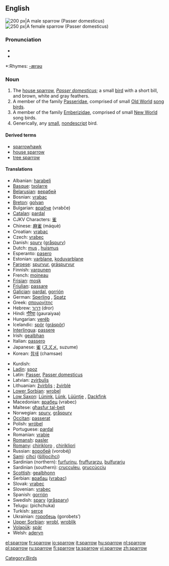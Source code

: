 {{wikipedia}}
==English==
[[Image:Passer_domesticus3.jpg|thumb|right|200 px|A male sparrow (''Passer domesticus'')]]
[[Image:House sparrow04.jpg|thumb|right|250 px|A female sparrow (''Passer domesticus'')]]
===Pronunciation===
*{{IPA|/ˈspæɹəʊ/}}
*{{audio|en-us-sparrow.ogg|Audio (US)}}

*:Rhymes: [[Rhymes:English:-ærəʊ|-ærəʊ]]

===Noun===
{{en-noun}}
# The [[house sparrow]], ''[[Passer domesticus]]''; a small [[bird]] with a short bill, and brown, white and gray feathers.
# A member of the family [[Passeridae]], comprised of small [[Old World]] [[song bird]]s.
# A member of the family [[Emberizidae]], comprised of small [[New World]] song birds.
# Generically, any [[small]], [[nondescript]] bird.

====Derived terms====
*[[sparrowhawk]]
*[[house sparrow]]
*[[tree sparrow]]

====Translations====
{{top}}
*Albanian: [[harabeli]]
*[[Basque]]: [[txolarre]]
*[[Belarusian]]: [[верабей]]
*Bosnian: [[vrabac]] {{m}}
*[[Breton]]: [[golvan]]
*Bulgarian: [[врабче]] (vrabče)
*[[Catalan]]: [[pardal]] {{m}}
*CJKV Characters: [[雀]]
*Chinese: [[麻雀]] (máquè)
*Croatian: [[vrabac]]
*Czech: [[vrabec]] {{m}}
*Danish: [[spurv]] ([[gråspurv]])
*Dutch: [[mus]] {{f}}, [[huismus]] {{f}}
*Esperanto: [[pasero]]
*Estonian: [[varblane]], [[koduvarblane]]
*[[Faroese]]: [[spurvur]], [[gráspurvur]]
*Finnish: [[varpunen]]
*French: [[moineau]] {{m}}
*[[Frisian]]: [[mosk]]
*[[Friulian]]: [[passare]]
*[[Galician]]: [[pardal]], [[gorrión]]
*German: [[Sperling]] {{m}}, [[Spatz]] {{m}}
*Greek: [[σπουργίτης]] {{m}}
*Hebrew: [[דרור]] (dror)
*Hindi: [[गौरैया]] (gauraiyaa)
*Hungarian: [[veréb]]
*Icelandic: [[spör]] ([[gráspör]])
*[[Interlingua]]: [[passere]]
*Irish: [[gealbhan]]
*Italian: [[passero]] {{m}}
*Japanese: [[雀]] ([[スズメ]], suzume)
*Korean: [[참새]] (chamsae)
{{mid}}
*Kurdish: {{KUchar|[[چۆله‌که‌]]}}
*[[Ladin]]: [[spoz]]
*Latin: [[Passer]], [[Passer domesticus]]
*Latvian: [[zvirbulis]] {{m}}
*Lithuanian: [[žvirblis]] {{m}}; [[žvirblė]] {{f}}
*[[Lower Sorbian]]: [[wrobel]]
*[[Low Saxon]]: [[Lünink]], [[Lünk]], [[Lüüntje]] {{m}}, [[Dackfink]] {{m}}
*Macedonian: [[врабец]] (vrabec)
*Maltese: [[għasfur tal-bejt]]
*Norwegian: [[spurv]], [[gråspurv]] {{m}}
*[[Occitan]]: [[passerat]]
*Polish: [[wróbel]] {{m}}
*Portuguese: [[pardal]] {{m}}
*Romanian: [[vrabie]]
*[[Romansh]]: [[pasler]]
*[[Romany]]: [[chirikloro]] {{m}}, [[chirikliori]] {{f}}
*Russian: [[воробей]] (vorobéj) {{m}}
*[[Sami]]: [[cihci]] ([[šilljocihci]])
*Sardinian (northern): [[furfurinu]], [[fruffurarzu]], [[bulfurarju]] {{m}}
*Sardinian (southern): [[crucculeu]], [[gruccùcciu]] {{m}}
*[[Scottish]]: [[gealbhonn]]
*Serbian: [[врабац]] ([[vrabac]])
*Slovak: [[vrabec]]
*Slovenian: [[vrabec]] {{m}}
*Spanish: [[gorrión]] {{m}}
*Swedish: [[sparv]] ([[gråsparv]])
*Telugu: {{t|te|పిచ్చుక}} (pichchuka)
*Turkish: [[serçe]]
*Ukrainian: [[горобець]] (gorobets’)
*[[Upper Sorbian]]: [[wrobl]], [[wroblik]]
*[[Volapük]]: [[spär]]
*Welsh: [[aderyn]]
{{bottom}}



[[Category:Birds]]

[[el:sparrow]]
[[fr:sparrow]]
[[io:sparrow]]
[[it:sparrow]]
[[hu:sparrow]]
[[nl:sparrow]]
[[pl:sparrow]]
[[ru:sparrow]]
[[fi:sparrow]]
[[ta:sparrow]]
[[vi:sparrow]]
[[zh:sparrow]]